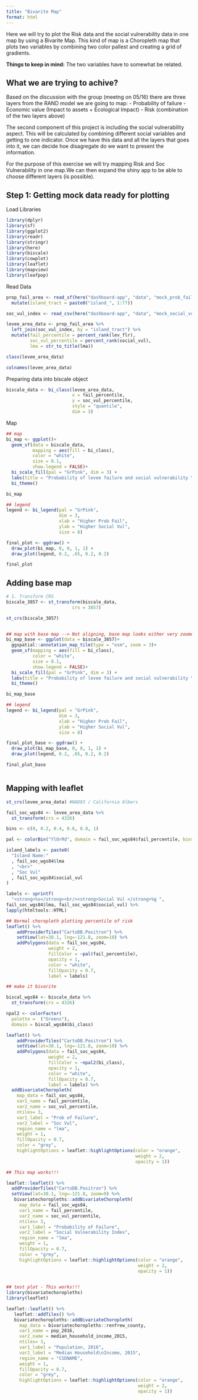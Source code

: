 ```yaml
---
title: "Bivarite Map"
format: html
---
```


Here we will try to plot the Risk data and the social vulnerability data in one map by using a Bivarite Map. This kind of map is a Choropleth map that plots two variables by combining two color pallest and creating a grid of gradients.

**Things to keep in mind:**
The two variables have to somewhat be related.

## What we are trying to achive?

Based on the discussion with the group (meetng on 05/16) there are three layers from the RAND model we are going to map:
 - Probability of failure
 - Economic value (Impact to assets + Ecological Impact)
 - Risk (combination of the two layers above)
 
 The second component of this project is including the social vulnerability aspect. This will be calculated by combining different social variables and getting to one indicator. Once we have this data and all the layers that goes into it, we can decide hoe disagregate do we want to present the information.
 
 
 For the purpose of this exercise we will try mapping Risk and Soc Vulnerability in one map.We can then expand the shiny app to be able to choose different layers (is possible).
 
 
## Step 1: Getting mock data ready for plotting

Load Libraries
```r

library(dplyr)
library(sf)
library(ggplot2)
library(readr)
library(stringr)
library(here)
library(biscale)
library(cowplot)
library(leaflet)
library(mapview)
library(leafpop)

```


 Read Data
```r

prop_fail_area <- read_sf(here("dashboard-app", "data", "mock_prob_fail_levee_area.shp")) %>% 
  mutate(island_tract = paste0("island_", 1:77)) 

soc_vul_index <- read_csv(here("dashboard-app", "data", "mock_social_vul_index.csv"))

levee_area_data <- prop_fail_area %>% 
  left_join(soc_vul_index, by = "island_tract") %>% 
  mutate(fail_percentile = percent_rank(lev_flr),
         soc_vul_percentile = percent_rank(social_vul),
         lma = str_to_title(lma))

class(levee_area_data)

colnames(levee_area_data)

```
 
 
 Preparing data into biscale object
```r
biscale_data <- bi_class(levee_area_data,
                         x = fail_percentile,
                         y = soc_vul_percentile,
                         style = "quantile",
                         dim = 3)
```
 
 
Map
```r

## map
bi_map <- ggplot()+
  geom_sf(data = biscale_data,
          mapping = aes(fill = bi_class),
          color = "white",
          size = 0.1,
          show.legend = FALSE)+
  bi_scale_fill(pal = "GrPink", dim = 3) +
  labs(title = "Probability of levee failure and social vulnerability \n on the Delta [MOCK DATA]")+
  bi_theme()

bi_map

## legend
legend <- bi_legend(pal = "GrPink",
                    dim = 3,
                    xlab = "Higher Prob Fail",
                    ylab = "Higher Social Vul",
                    size = 8)

final_plot <- ggdraw() +
  draw_plot(bi_map, 0, 0, 1, 1) +
  draw_plot(legend, 0.2, .65, 0.2, 0.2)

final_plot

```

## Adding base map
```r
# 1. Transform CRS
biscale_3857 <- st_transform(biscale_data, 
                         crs = 3857)

st_crs(biscale_3857)


## map with base map --> Not aligning, base map looks either very zoomed in or very zoomed out
bi_map_base <- ggplot(data = biscale_3857)+
  ggspatial::annotation_map_tile(type = "osm", zoom = 3)+
  geom_sf(mapping = aes(fill = bi_class),
          color = "white",
          size = 0.1,
          show.legend = FALSE)+
  bi_scale_fill(pal = "GrPink", dim = 3) +
  labs(title = "Probability of levee failure and social vulnerability \n on the Delta [prototype]")+
  bi_theme()

bi_map_base

## legend
legend <- bi_legend(pal = "GrPink",
                    dim = 3,
                    xlab = "Higher Prob Fail",
                    ylab = "Higher Social Vul",
                    size = 8)

final_plot_base <- ggdraw() +
  draw_plot(bi_map_base, 0, 0, 1, 1) +
  draw_plot(legend, 0.2, .65, 0.2, 0.2)

final_plot_base



```




## Mapping with leaflet
```r
st_crs(levee_area_data) #NAD83 / California Albers

fail_soc_wgs84 <- levee_area_data %>% 
  st_transform(crs = 4326) 

bins <- c(0, 0.2, 0.4, 0.6, 0.8, 1)

pal <- colorBin("YlOrRd", domain = fail_soc_wgs84$fail_percentile, bins = bins)

island_labels <- paste0(
  "Island Name:"
  , fail_soc_wgs84$lma
  , "<br>"
  , "Soc Vul"
  , fail_soc_wgs84$social_vul
)

labels <- sprintf(
  "<strong>%s</strong><br/><strong>Social Vul </strong>%g ",
fail_soc_wgs84$lma, fail_soc_wgs84$social_vul) %>% 
lapply(htmltools::HTML)

## Normal choropleth plotting percentile of risk
leaflet() %>%
    addProviderTiles("CartoDB.Positron") %>%
    setView(lat=38.1, lng=-121.8, zoom=10) %>% 
    addPolygons(data = fail_soc_wgs84, 
                weight = 2,
                fillColor = ~pal(fail_percentile),
                opacity = 1,
                color = "white",
                fillOpacity = 0.7,
                label = labels)

## make it bivarite

biscal_wgs84 <- biscale_data %>% 
  st_transform(crs = 4326)

npal2 <- colorFactor(
  palette =  ("Greens"),
  domain = biscal_wgs84$bi_class)

leaflet() %>%
    addProviderTiles("CartoDB.Positron") %>%
    setView(lat=38.1, lng=-121.8, zoom=10) %>% 
    addPolygons(data = fail_soc_wgs84, 
                weight = 2,
                fillColor = ~npal2(bi_class),
                opacity = 1,
                color = "white",
                fillOpacity = 0.7,
                label = labels) %>% 
  addBivariateChoropleth(
    map_data = fail_soc_wgs84,
    var1_name = fail_percentile,
    var2_name = soc_vul_percentile,
    ntiles= 3,
    var1_label = "Prob of Failure",
    var2_label = "Soc Vul",
    region_name = "lma",
    weight = 1,
    fillOpacity = 0.7,
    color = "grey",
    highlightOptions = leaflet::highlightOptions(color = "orange",
                                                 weight = 2,
                                                 opacity = 1))

## This map works!!!

leaflet::leaflet() %>%
  addProviderTiles("CartoDB.Positron") %>%
  setView(lat=38.1, lng=-121.8, zoom=9) %>% 
   bivariatechoropleths::addBivariateChoropleth(
     map_data = fail_soc_wgs84,
     var1_name = fail_percentile,
     var2_name = soc_vul_percentile,
     ntiles= 3,
     var1_label = "Probability of Failure",
     var2_label = "Social Vulnerability Index",
     region_name = "lma",
     weight = 1,
     fillOpacity = 0.7,
     color = "grey",
     highlightOptions = leaflet::highlightOptions(color = "orange",
                                                  weight = 2,
                                                  opacity = 1)) 
                                                 

```



```r
## test plot - This works!!!
library(bivariatechoropleths)
library(leaflet)

leaflet::leaflet() %>%
   leaflet::addTiles() %>%
   bivariatechoropleths::addBivariateChoropleth(
     map_data = bivariatechoropleths::renfrew_county,
     var1_name = pop_2016,
     var2_name = median_household_income_2015,
     ntiles= 3,
     var1_label = "Population, 2016",
     var2_label = "Median Household\nIncome, 2015",
     region_name = "CSDNAME",
     weight = 1,
     fillOpacity = 0.7,
     color = "grey",
     highlightOptions = leaflet::highlightOptions(color = "orange",
                                                  weight = 2,
                                                  opacity = 1)) 
```

 

